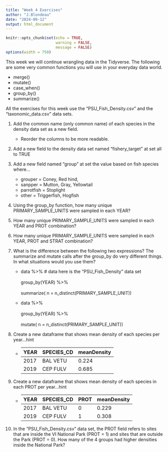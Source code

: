 ```yaml
---
title: "Week 4 Exercises"
author: "J.Blondeau"
date: "2024-09-12"
output: html_document
---
```


```r
knitr::opts_chunk$set(echo = TRUE,
                      warning = FALSE,
                      message = FALSE)
options(width = 750)
```

This week we will continue wrangling data in the Tidyverse.  The following are some very common functions you will use in your everyday data world.

- merge()
- mutate()
- case_when()
- group_by()
- summarize()


All the exercises for this week use the "PSU_Fish_Density.csv" and the "taxonomic_data.csv" data sets.

1. Add the common name (only common name) of each species in the density data set as a new field.  
    - Reorder the columns to be more readable.

2. Add a new field to the density data set named "fishery_target" at set all to TRUE

3. Add a new field named "group" at set the value based on fish species where...
    - grouper = Coney, Red hind, 
    - sanpper = Mutton, Gray, Yellowtail
    - parrotfish = Stoplight
    - other = Triggerfish, Hogfish
    
4. Using the group_by function, how many unique PRIMARY_SAMPLE_UNITS were sampled in each YEAR?

5. How many unique PRIMARY_SAMPLE_UNITS were sampled in each YEAR and PROT combination?

6. How many unique PRIMARY_SAMPLE_UNITS were sampled in each YEAR, PROT and STRAT combination?

7. What is the difference between the following two expressions?  The summarize and mutate calls after the group_by do very different things.  In what situations would you use them?
    
    - data %>% # data here is the "PSU_Fish_Density" data set
        <br></br>
        group_by(YEAR) %>% 
        <br></br>
        summarize( n = n_distinct(PRIMARY_SAMPLE_UNIT))

    - data %>%
        <br></br>
        group_by(YEAR) %>% 
        <br></br>
        mutate( n = n_distinct(PRIMARY_SAMPLE_UNIT))
        
        
8. Create a new dataframe that shows mean density of each species per year...hint
    - YEAR  | SPECIES_CD  | meanDensity
      ----- | ----------  | -----------
      2017  | BAL VETU    |    0.224   
      2019  | CEP FULV    |    0.685
      
9. Create a new dataframe that shows mean density of each species in each PROT per year...hint
    - YEAR  | SPECIES_CD  | PROT | meanDensity
      ----- | ----------  | -----|-----------
      2017  | BAL VETU    | 0    |0.229  
      2019  | CEP FULV    | 1    |0.308

10. In the "PSU_Fish_Density.csv" data set, the PROT field refers to sites that are inside the VI National Park (PROT = 1) and sites that are outside the Park (PROT = 0).  How many of the 4 groups had higher densities inside the National Park?